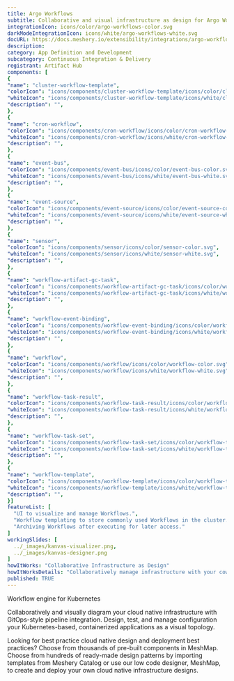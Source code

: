 ```yaml
---
title: Argo Workflows
subtitle: Collaborative and visual infrastructure as design for Argo Workflows
integrationIcon: icons/color/argo-workflows-color.svg
darkModeIntegrationIcon: icons/white/argo-workflows-white.svg
docURL: https://docs.meshery.io/extensibility/integrations/argo-workflows
description: 
category: App Definition and Development
subcategory: Continuous Integration & Delivery
registrant: Artifact Hub
components: [
{
"name": "cluster-workflow-template",
"colorIcon": "icons/components/cluster-workflow-template/icons/color/cluster-workflow-template-color.svg",
"whiteIcon": "icons/components/cluster-workflow-template/icons/white/cluster-workflow-template-white.svg",
"description": "",
},
{
"name": "cron-workflow",
"colorIcon": "icons/components/cron-workflow/icons/color/cron-workflow-color.svg",
"whiteIcon": "icons/components/cron-workflow/icons/white/cron-workflow-white.svg",
"description": "",
},
{
"name": "event-bus",
"colorIcon": "icons/components/event-bus/icons/color/event-bus-color.svg",
"whiteIcon": "icons/components/event-bus/icons/white/event-bus-white.svg",
"description": "",
},
{
"name": "event-source",
"colorIcon": "icons/components/event-source/icons/color/event-source-color.svg",
"whiteIcon": "icons/components/event-source/icons/white/event-source-white.svg",
"description": "",
},
{
"name": "sensor",
"colorIcon": "icons/components/sensor/icons/color/sensor-color.svg",
"whiteIcon": "icons/components/sensor/icons/white/sensor-white.svg",
"description": "",
},
{
"name": "workflow-artifact-gc-task",
"colorIcon": "icons/components/workflow-artifact-gc-task/icons/color/workflow-artifact-gc-task-color.svg",
"whiteIcon": "icons/components/workflow-artifact-gc-task/icons/white/workflow-artifact-gc-task-white.svg",
"description": "",
},
{
"name": "workflow-event-binding",
"colorIcon": "icons/components/workflow-event-binding/icons/color/workflow-event-binding-color.svg",
"whiteIcon": "icons/components/workflow-event-binding/icons/white/workflow-event-binding-white.svg",
"description": "",
},
{
"name": "workflow",
"colorIcon": "icons/components/workflow/icons/color/workflow-color.svg",
"whiteIcon": "icons/components/workflow/icons/white/workflow-white.svg",
"description": "",
},
{
"name": "workflow-task-result",
"colorIcon": "icons/components/workflow-task-result/icons/color/workflow-task-result-color.svg",
"whiteIcon": "icons/components/workflow-task-result/icons/white/workflow-task-result-white.svg",
"description": "",
},
{
"name": "workflow-task-set",
"colorIcon": "icons/components/workflow-task-set/icons/color/workflow-task-set-color.svg",
"whiteIcon": "icons/components/workflow-task-set/icons/white/workflow-task-set-white.svg",
"description": "",
},
{
"name": "workflow-template",
"colorIcon": "icons/components/workflow-template/icons/color/workflow-template-color.svg",
"whiteIcon": "icons/components/workflow-template/icons/white/workflow-template-white.svg",
"description": "",
}]
featureList: [
  "UI to visualize and manage Workflows.",
  "Workflow templating to store commonly used Workflows in the cluster.",
  "Archiving Workflows after executing for later access."
]
workingSlides: [
  ../_images/kanvas-visualizer.png,
  ../_images/kanvas-designer.png
]
howItWorks: "Collaborative Infrastructure as Design"
howItWorksDetails: "Collaboratively manage infrastructure with your coworkers synchronously sharing the same designs."
published: TRUE
---
```

<p>
Workflow engine for Kubernetes
</p>
<p>
    Collaboratively and visually diagram your cloud native infrastructure with GitOps-style pipeline integration. Design, test, and manage configuration your Kubernetes-based, containerized applications as a visual topology.
</p>
<p>
    Looking for best practice cloud native design and deployment best practices? Choose from thousands of pre-built components in MeshMap. Choose from hundreds of ready-made design patterns by importing templates from Meshery Catalog or use our low code designer, MeshMap, to create and deploy your own cloud native infrastructure designs.
</p>
